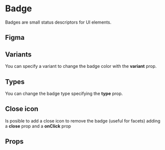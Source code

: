 
# Badge

Badges are small status descriptors for UI elements.

## Figma

<FigmaFrame nodeId="272:380" />

## Variants

You can specify a variant to change the badge color with the **variant** prop.

<Canvas>
  <Story id="atoms-badge--primary-badge" />
  <Story id="atoms-badge--secondary-badge" />
  <Story id="atoms-badge--error-badge" />
  <Story id="atoms-badge--info-badge" />
  <Story id="atoms-badge--neutral-badge" />
</Canvas>

## Types

You can change the badge type specifying the **type** prop.

<Canvas>
  <Story id="atoms-badge--neutral-badge" />
  <Story id="atoms-badge--pill-badge" />
  <Story id="atoms-badge--bordered-badge" />
</Canvas>

## Close icon

Is posible to add a close icon to remove the badge (useful for facets) adding a **close** prop and a **onClick** prop

<Canvas>
  <Story id="atoms-badge--close-badge" />
</Canvas>

## Props

<ArgsTable story={ComponentStory} />
